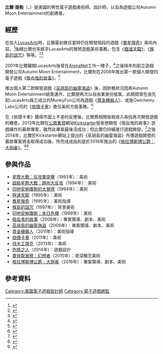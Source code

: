 {{noteTA
|G1=Games
|1=zh-cn:星球大战：绝地归来; zh-hk:星球大戰：武士復仇; zh-mo:星球大戰：武士復仇; zh-sg:星际大战：绝地归来; zh-tw:星際大戰：絕地大反攻
|2=zh-cn:印第安纳琼斯; zh-hk:印第安納鍾斯; zh-mo:印第安納鍾斯; zh-sg:印第安纳琼斯; zh-tw:印第安納瓊斯
}}
{{Infobox ACG creator
|name= 比爾·提勒
|job= 電子遊戲美術師、設計師
|other_name= 威廉·V·提勒（William V. Tiller）
|english_name= Bill Tiller
|sex= 男性
|nationality= {{USA}}
|birth_date= {{Birth date and age|1967|11|1}}
|birth_place=
|death_date=
|death_place=
|website= [http://billtillerart.blogspot.tw/ Bill Tiller Art]
|past= [[LucasArts|LucasArts]]<br>Autumn Moon Entertainment<br>Owlchemy Labs<br>IF Games
|work= 《[[吸血鬼的故事|吸血鬼的故事]]》<br>《[[巫胡島的幽靈海盜|巫胡島的幽靈海盜]]》
}}

'''比爾·提勒'''（{{lang-en|Bill Tiller}}，{{bd|1967年|11月1日|||Bill Tiller}}）是美國的男性電子遊戲美術師、設計師，以及為遊戲公司Autumn Moon Entertainment的創建者。

== 經歷 ==
在加入[[LucasArts|LucasArts]]時，比爾最初擔任當時仍在開發階段的遊戲《[[異星搜奇|異星搜奇]]》美術內容。<ref>{{cite web |url=http://mixnmojo.com/features/sitefeatures/LucasArts-Secret-History-The-Dig/6 |title=LucasArts' Secret History: The Dig: Bills Tiller and Eakin |work=The International House of Mojo |author=Bill Eaken |language=en |date=2009年3月10日 |accessdate=2016年12月24日 |archive-date=2020年10月28日 |archive-url=https://web.archive.org/web/20201028111857/https://mixnmojo.com/features/sitefeatures/LucasArts-Secret-History-The-Dig/6 |dead-url=no }}</ref>後續比爾也多經手LucasArts的冒險遊戲美術事務，包含《[[極速天龍|極速天龍]]》、《[[猴島的詛咒|猴島的詛咒]]》等等。<ref>{{cite web |url=http://www.adventureclassicgaming.com/index.php/site/features/376/ |title=The rise and fall of Full Throttle: a conversation with Bill Tiller |work=Adventure Classic Gaming |author=Marshall Ratliff、Philip Jong |language=en |date=2012年4月6日 |accessdate=2016年12月24日 |archive-date=2013年2月11日 |archive-url=https://www.webcitation.org/6ELjBMZ9n?url=http://www.adventureclassicgaming.com/index.php/site/features/376/ |dead-url=no }}</ref><ref>{{cite web |url=http://mixnmojo.com/features/sitefeatures/LucasArts-Secret-History-The-Curse-of-Monkey-Island/5 |title=LucasArts' Secret History: The Curse of Monkey Island: Buried Treasures: Bills Eaken and Tiller |work=The International House of Mojo |author=Bill Eaken |language=en |date=2009年5月21日 |accessdate=2016年12月24日 |archive-date=2020年9月19日 |archive-url=https://web.archive.org/web/20200919183500/https://mixnmojo.com/features/sitefeatures/LucasArts-Secret-History-The-Curse-of-Monkey-Island/5 |dead-url=no }}</ref>

2001年比爾離開LucasArts後曾在[[ArenaNet|ArenaNet]]工作一陣子，<ref>{{cite web |url=http://mixnmojo.com/news/Bill-Tiller-Leaves-LEC |title=Bill Tiller Leaves LEC |work=The International House of Mojo |author=DJG |language=en |date=2001年1月17日 |accessdate=2016年12月24日 |archive-date=2019年11月18日 |archive-url=https://web.archive.org/web/20191118011208/https://mixnmojo.com/news/Bill-Tiller-Leaves-LEC |dead-url=no }}</ref>之後隔年則創立遊戲開發公司Autumn Moon Entertainment，比爾則在2008年推出第一款個人開發的電子遊戲《[[吸血鬼的故事|吸血鬼的故事]]》。<ref>{{cite web |url=http://www.adventuregamers.com/articles/view/18104 |title=Bill Tiller - A Vampyre Story |work=Adventure Gamers |author=Marek Bronstring |language=en |date=2007年10月5日 |accessdate=2016年12月24日 |archive-date=2020年10月25日 |archive-url=https://web.archive.org/web/20201025111154/https://adventuregamers.com/articles/view/18104 |dead-url=no }}</ref>

推出個人第二款開發遊戲《[[巫胡島的幽靈海盜|巫胡島的幽靈海盜]]》後，因財務狀況因素Autumn Moon Entertainment結束運作，比爾便再次以自由業身份接案。此期間曾在由先前LucasArts員工成立的MunkyFun公司為遊戲《[[賞金機器人|賞金機器人]]》、或是Owlchemy Labs公司的《[[依偎卡車|依偎卡車]]》擔任美術方面事務。<ref>{{cite web |url=http://herocomplex.latimes.com/games/lucusarts-vet-turns-to-kickstarter-to-revive-a-vampyre-story/ |title=LucasArts vet turns to Kickstarter to revive a 'Vampyre Story' |work=[[洛杉磯時報|洛杉磯時報]] |author=Todd Martens |language=en |date=2013年6月21日 |accessdate=2016年12月24日 |archive-date=2013年6月23日 |archive-url=https://web.archive.org/web/20130623005511/http://herocomplex.latimes.com/games/lucusarts-vet-turns-to-kickstarter-to-revive-a-vampyre-story/ |dead-url=no }}</ref>

在《依偎卡車》獲得市面上不差的反應後，比爾靠相關版稅收入尋找再次開發遊戲的機會。2013年比爾在[[公眾集資|公眾集資]]網站[[Kickstarter|Kickstarter]]發表想開發《吸血鬼的故事》遊戲續作的募款專案，雖然此專案最後沒成功；但比爾仍持續進行遊戲開發。<ref>{{cite web |url=http://mixnmojo.com/news/Bill-shrugs-off-Kickstarter-outcome-sells-kidney-pushes-on |title=Bill shrugs off Kickstarter outcome, sells kidney, pushes on |work=he International House of Mojo |author=Jason |language=en |date=2013年7月6日 |accessdate=2016年12月24日 |archive-date=2018年12月11日 |archive-url=https://web.archive.org/web/20181211015337/https://mixnmojo.com/news/Bill-shrugs-off-Kickstarter-outcome-sells-kidney-pushes-on |dead-url=no }}</ref>之後2014年，比爾於Kickstarter網站上提出的《巫胡島的幽靈海盜》外傳遊戲開發的募款專案資金取得成功後，所完成成品則是於2016年推出的《[[格拉博斯博公爵：大劍豪|格拉博斯博公爵：大劍豪]]》。<ref>{{cite web |url=http://www.adventuregamers.com/news/view/26907 |title=Bill Tiller’s Duke Grabowski, Mighty Swashbuckler! sets sail on Kickstarter |work=Adventure Gamers |author=Jack Allin |language=en |date=2014年8月8日 |accessdate=2016年12月24日 |archive-date=2020年12月1日 |archive-url=https://web.archive.org/web/20201201060135/https://adventuregamers.com/news/view/26907 |dead-url=no }}</ref><ref>{{cite web |url=http://www.gamasutra.com/view/pressreleases/281569/Pirate_PointandClick_Duke_Grabowski_Mighty_SwashbucklerComing_Ashore_October_6th.php |title=Pirate Point-and-Click, Duke Grabowski: Mighty Swashbuckler, Coming Ashore October 6th |work=[[Gamasutra|Gamasutra]] |language=en |date=2016年9月16日 |accessdate=2016年12月24日 |archive-date=2019年12月4日 |archive-url=https://web.archive.org/web/20191204112226/https://www.gamasutra.com/view/pressreleases/281569/Pirate_PointandClick_Duke_Grabowski_Mighty_SwashbucklerComing_Ashore_October_6th.php |dead-url=no }}</ref>

== 參與作品==
*[[星際大戰：反攻軍突擊|星際大戰：反攻軍突擊]]（1993年）：美術
*[[超級星際大戰：絕地大反攻|超級星際大戰：絕地大反攻]]（1994年）：美術
*[[印地安納瓊斯的大冒險|印地安納瓊斯的大冒險]]（1994年）：美術
*[[極速天龍|極速天龍]]（1995年）：美術
*[[異星搜奇|異星搜奇]]（1995年）：美術指導
*[[猴島的詛咒|猴島的詛咒]]（1997年）：背景美術
*[[印地安納瓊斯：末日危機|印地安納瓊斯：末日危機]]（1999年）：美術
*[[吸血鬼的故事|吸血鬼的故事]]（2008年）：專案領導、劇本、美術
*[[巫胡島的幽靈海盜|巫胡島的幽靈海盜]]（2009年）：專案領導、劇本、美術
*[[賞金機器人|賞金機器人]]（2011年）：美術指導
*[[依偎卡車|依偎卡車]]（2011年）：美術
*[[伐木工傑克|伐木工傑克]]（2013年）：美術
*[[危險之人|危險之人]]（2014年）：遊戲設計
*[[寶貝龍世界系列#主要作品|寶貝龍冒險：幻想者]]（2015年）：資深概念美術
*[[格拉博斯博公爵：大劍豪|格拉博斯博公爵：大劍豪]]（2016年）：專案領導、劇本、美術

== 參考資料 ==
{{reflist}}

{{猴島小英雄}}
{{盧卡斯藝術冒險遊戲}}
{{Authority control}}

{{DEFAULTSORT:Bill Tiller}}
[[Category:美國電子遊戲設計師|Category:美國電子遊戲設計師]]
[[Category:電子遊戲總監|Category:電子遊戲總監]]